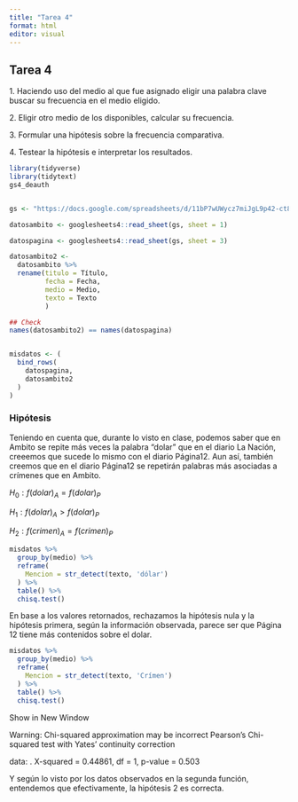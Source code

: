 ```yaml
---
title: "Tarea 4"
format: html
editor: visual
---
```


## Tarea 4

1\. Haciendo uso del medio al que fue asignado eligir una palabra clave buscar su frecuencia en el medio eligido.

2\. Eligir otro medio de los disponibles, calcular su frecuencia.

3\. Formular una hipótesis sobre la frecuencia comparativa.

4\. Testear la hipótesis e interpretar los resultados.

```r
library(tidyverse)
library(tidytext)
gs4_deauth


gs <- "https://docs.google.com/spreadsheets/d/11bP7wUWycz7miJgL9p42-ct8hB4jePN6DcvrKJ3WnoM/edit#gid=0"

datosambito <- googlesheets4::read_sheet(gs, sheet = 1)

datospagina <- googlesheets4::read_sheet(gs, sheet = 3)

```

```r
datosambito2 <- 
  datosambito %>% 
  rename(titulo = Título,
         fecha = Fecha,
         medio = Medio,
         texto = Texto
         )

## Check
names(datosambito2) == names(datospagina)


misdatos <- (
  bind_rows(
    datospagina,
    datosambito2
  )
)
```

### Hipótesis

Teniendo en cuenta que, durante lo visto en clase, podemos saber que en Ambito se repite más veces la palabra "dolar" que en el diario La Nación, creeemos que sucede lo mismo con el diario Página12. Aun así, también creemos que en el diario Página12 se repetirán palabras más asociadas a crímenes que en Ambito.

$H_0: f(dolar)_A = f(dolar)_P$

$H_1: f(dolar)_A > f(dolar)_P$

$H_2: f(crimen)_A = f(crimen)_P$

```r
misdatos %>% 
  group_by(medio) %>% 
  reframe(
    Mencion = str_detect(texto, 'dólar')
  ) %>% 
  table() %>% 
  chisq.test()
```
En base a los valores retornados, rechazamos la hipótesis nula y la hipótesis primera, según la información observada, parece ser que Página 12 tiene más contenidos sobre el dolar.

```r
misdatos %>% 
  group_by(medio) %>% 
  reframe(
    Mencion = str_detect(texto, 'Crímen')
  ) %>% 
  table() %>% 
  chisq.test()
```
 
Show in New Window 
 
 
Warning: Chi-squared approximation may be incorrect
	Pearson's Chi-squared test with Yates' continuity correction

data:  .
X-squared = 0.44861, df = 1, p-value = 0.503

Y según lo visto por los datos observados en la segunda función, entendemos que efectivamente, la hipótesis 2 es correcta.
